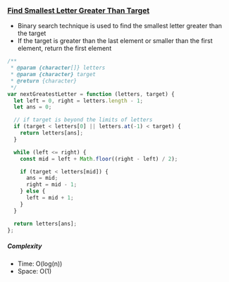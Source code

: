 ### [Find Smallest Letter Greater Than Target](https://leetcode.com/problems/find-smallest-letter-greater-than-target/)

- Binary search technique is used to find the smallest letter greater than the target
- If the target is greater than the last element or smaller than the first element, return the first element

```js copy
/**
 * @param {character[]} letters
 * @param {character} target
 * @return {character}
 */
var nextGreatestLetter = function (letters, target) {
  let left = 0, right = letters.length - 1;
  let ans = 0;

  // if target is beyond the limits of letters
  if (target < letters[0] || letters.at(-1) < target) {
    return letters[ans];
  }

  while (left <= right) {
    const mid = left + Math.floor((right - left) / 2);

    if (target < letters[mid]) {
      ans = mid;
      right = mid - 1;
    } else {
      left = mid + 1;
    }
  }

  return letters[ans];
};
```

##### Complexity

- Time: O(log(n))
- Space: O(1)
